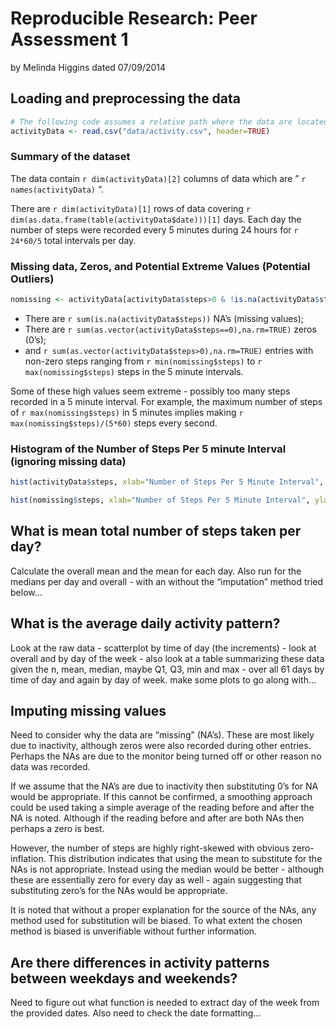 # Reproducible Research: Peer Assessment 1
by Melinda Higgins
dated 07/09/2014

## Loading and preprocessing the data

```r
# The following code assumes a relative path where the data are located in a subdirectory called "/data/"
activityData <- read.csv("data/activity.csv", header=TRUE)
```

### Summary of the dataset

The data contain `r dim(activityData)[2]` columns of data which are " `r names(activityData)` ".

There are `r dim(activityData)[1]` rows of data covering `r dim(as.data.frame(table(activityData$date)))[1]` days. Each day the number of steps were recorded every 5 minutes during 24 hours for `r 24*60/5` total intervals per day.

### Missing data, Zeros, and Potential Extreme Values (Potential Outliers)

```r
nomissing <- activityData[activityData$steps>0 & !is.na(activityData$steps),]
```

* There are `r sum(is.na(activityData$steps))` NA's (missing values);
* There are `r sum(as.vector(activityData$steps==0),na.rm=TRUE)` zeros (0's);
* and `r sum(as.vector(activityData$steps>0),na.rm=TRUE)` entries with non-zero steps ranging from `r min(nomissing$steps)` to `r max(nomissing$steps)` steps in the 5 minute intervals.

Some of these high values seem extreme - possibly too many steps recorded in a 5 minute interval. For example, the maximum number of steps of `r max(nomissing$steps)` in 5 minutes implies making `r max(nomissing$steps)/(5*60)` steps every second.

### Histogram of the Number of Steps Per 5 minute Interval (ignoring missing data)

```r
hist(activityData$steps, xlab="Number of Steps Per 5 Minute Interval", ylab="Count", main="Histogram of Steps in 5 Minute Intervals")

hist(nomissing$steps, xlab="Number of Steps Per 5 Minute Interval", ylab="Count", main="Histogram of Steps in 5 Minute Intervals (Steps>0)")

```


## What is mean total number of steps taken per day?

Calculate the overall mean and the mean for each day. Also run for the medians per day and overall - with an without the "imputation" method tried below...




## What is the average daily activity pattern?

Look at the raw data - scatterplot by time of day (the increments) - look at overall and by day of the week - also look at a table summarizing these data given the n, mean, median, maybe Q1, Q3, min and max - over all 61 days by time of day and again by day of week. make some plots to go along with...



## Imputing missing values

Need to consider why the data are "missing" (NA's). These are most likely due to inactivity, although zeros were also recorded during other entries. Perhaps the NAs are due to the monitor being turned off or other reason no data was recorded. 

If we assume that the NA's are due to inactivity then substituting 0's for NA would be appropriate. If this cannot be confirmed, a smoothing approach could be used taking a simple average of the reading before and after the NA is noted. Although if the reading before and after are both NAs then perhaps a zero is best.

However, the number of steps are highly right-skewed with obvious zero-inflation. This distribution indicates that using the mean to substitute for the NAs is not appropriate. Instead using the median would be better - although these are essentially zero for every day as well - again suggesting that substituting zero's for the NAs would be appropriate.

It is noted that without a proper explanation for the source of the NAs, any method used for substitution will be biased. To what extent the chosen method is biased is unverifiable without further information.





## Are there differences in activity patterns between weekdays and weekends?

Need to figure out what function is needed to extract day of the week from the provided dates. Also need to check the date formatting...

